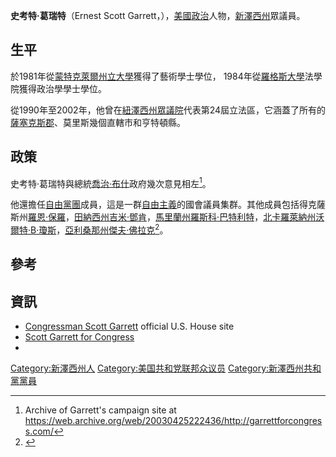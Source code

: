 {{Multiple issues|
{{Expand English|time=2021-10-25}}
{{refimprove|time=2013-09-20T05:41:27+00:00}}
}}{{Infobox Officeholder
|name        = 史考特·葛瑞特
|image       = Rep. Scott Garrett.jpg
|state       = [[新澤西州|新澤西州]]
|district    = {{ushr|New Jersey|5|5th}}
|term_start  = 2003年1月3日
|term_end    =2017年1月3日 
|predecessor = Marge Roukema
|successor   =Josh Gottheimer 
|birth_date  = {{birth date and age|1959|7|9}}
|birth_place = {{USA}}[[新澤西州|新澤西州]][[恩格尔伍德_(新泽西州)|恩格尔伍德]]
|death_date  = 
|death_place = 
|party       = [[共和黨_(美國)|共和黨]]
|spouse      = Mary Ellen Garrett
|alma_mater  = [[蒙特克萊爾州立大學|蒙特克萊爾州立大學]]<br>[[羅格斯大學|羅格斯大學]]
|religion    = [[基督教|基督教]]
}}
'''史考特·葛瑞特'''（Ernest Scott Garrett，{{bd|1959年|7月9日}}），[[美國|美國]][[政治|政治]]人物，[[新澤西州|新澤西州]]眾議員。

==生平==
於1981年從[[蒙特克萊爾州立大學|蒙特克萊爾州立大學]]獲得了藝術學士學位， 1984年從[[羅格斯大學|羅格斯大學]]法學院獲得政治學學士學位。

從1990年至2002年，他曾在[[紐澤西州眾議院|紐澤西州眾議院]]代表第24屆立法區，它涵蓋了所有的[[薩塞克斯郡|薩塞克斯郡]]、莫里斯幾個直轄市和亨特頓縣。

==政策==
史考特·葛瑞特與總統[[喬治·布什|喬治·布什]]政府幾次意見相左<ref>Archive of Garrett's campaign site at https://web.archive.org/web/20030425222436/http://garrettforcongress.com/</ref>。

他還擔任[[自由黨團|自由黨團]]成員，這是一群[[自由主義|自由主義]]的國會議員集群。其他成員包括得克薩斯州[[羅恩·保羅|羅恩·保羅]]，[[田納西州|田納西州]][[吉米·鄧肯|吉米·鄧肯]]，[[馬里蘭州|馬里蘭州]][[羅斯科·巴特利特|羅斯科·巴特利特]]，[[北卡羅萊納州|北卡羅萊納州]][[沃爾特·B·瓊斯|沃爾特·B·瓊斯]]，[[亞利桑那州|亞利桑那州]][[傑夫·佛拉克|傑夫·佛拉克]]<ref name="nytimesmagazine">{{cite news | url = http://www.nytimes.com/2007/07/22/magazine/22Paul-t.html?_r=2&oref=slogin&oref=slogin | title = The Antiwar, Anti-Abortion, Anti-Drug-Enforcement-Administration, Anti-Medicare Candidacy of Dr. Ron Paul | first = Christopher | last = Caldwell | work = [[The_New_York_Times_Magazine|The New York Times Magazine]] | date = 2007-07-22 | accessdate = 2007-07-21 | archive-date = 2009-04-16 | archive-url = https://web.archive.org/web/20090416011225/http://www.nytimes.com/2007/07/22/magazine/22Paul-t.html?_r=2&oref=slogin&oref=slogin | dead-url = no }}</ref>。

==參考==
{{reflist|2}}

==資訊==
*[http://www.house.gov/garrett/ Congressman Scott Garrett]{{Wayback|url=http://www.house.gov/garrett/ |date=20160325120149 }} official U.S. House site
*[http://www.garrettforcongress.com/ Scott Garrett for Congress]{{Wayback|url=http://www.garrettforcongress.com/ |date=20130921055615 }}
*{{CongLinks | congbio = g000548 | ballot = Scott_Garrett | nndb = 595/000037484 | votesmart = 4430 | govtrack = 400145 | opencong = 400145 | rollcall = 3100 | politifact = scott-garrett | fec = H8NJ05052 | opensecrets = N00000743 | assets = scott-garrett | legistorm = 245/Rep_Scott_Garrett.html | followthemoney = 14175 | ontheissues = NJ/Scott_Garrett.htm | congress = scott-garrett/1737 | worldcat = | cspan = 1003601 | imdb = 2047120 | bloomberg = scott-garrett | nyt = | washpo = gIQAutKHAP }}

{{authority control}}

{{DEFAULTSORT:Garrett, Scott}}
[[Category:新澤西州人|Category:新澤西州人]]
[[Category:美国共和党联邦众议员|Category:美国共和党联邦众议员]]
[[Category:新澤西州共和黨黨員|Category:新澤西州共和黨黨員]]